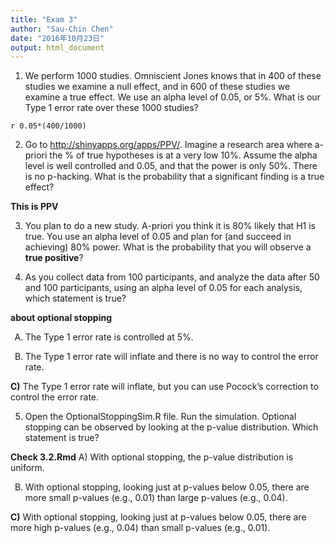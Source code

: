 ```yaml
---
title: "Exam 3"
author: "Sau-Chin Chen"
date: "2016年10月23日"
output: html_document
---
```

1. We perform 1000 studies. Omniscient Jones knows that in 400 of these studies we examine a null effect, and in 600 of these studies we examine a true effect. We use an alpha level of 0.05, or 5%. What is our Type 1 error rate over these 1000 studies?

```r 0.05*(400/1000) ```

2. Go to [http://shinyapps.org/apps/PPV/](http://shinyapps.org/apps/PPV/). Imagine a research area where a-priori the % of true hypotheses is at a very low 10%. Assume the alpha level is well controlled and 0.05, and that the power is only 50%. There is no p-hacking. What is the probability that a significant finding is a true effect?

**This is PPV**

3. You plan to do a new study. A-priori you think it is 80% likely that H1 is true. You use an alpha level of 0.05 and plan for (and succeed in achieving) 80% power. What is the probability that you will observe a **true positive**?

4. As you collect data from 100 participants, and analyze the data after 50 and 100 participants, using an alpha level of 0.05 for each analysis, which statement is true?

**about optional stopping**

A) The Type 1 error rate is controlled at 5%.

B) The Type 1 error rate will inflate and there is no way to control the error rate.

**C)** The Type 1 error rate will inflate, but you can use Pocock’s correction to control the error rate.

5. Open the OptionalStoppingSim.R file. Run the simulation. Optional stopping can be observed by looking at the p-value distribution. Which statement is true?

**Check 3.2.Rmd**
A) With optional stopping, the p-value distribution is uniform.

B) With optional stopping, looking just at p-values below 0.05, there are more small p-values (e.g., 0.01) than large p-values (e.g., 0.04).

**C)** With optional stopping, looking just at p-values below 0.05, there are more high p-values (e.g., 0.04) than small p-values (e.g., 0.01).
